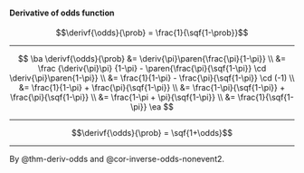 :::{#thm-deriv-odds}
#### Derivative of odds function

$$\derivf{\odds}{\prob} = \frac{1}{\sqf{1-\prob}}$$
:::

---

::: proof
$$
\ba
\derivf{\odds}{\prob}
   &= \deriv{\pi}\paren{\frac{\pi}{1-\pi}}
\\ &=  \frac {\deriv{\pi}\pi} {1-\pi} -
       \paren{\frac{\pi}{\sqf{1-\pi}} \cd \deriv{\pi}\paren{1-\pi}}
\\ &=  \frac{1}{1-\pi} - \frac{\pi}{\sqf{1-\pi}} \cd (-1)
\\ &=  \frac{1}{1-\pi} + \frac{\pi}{\sqf{1-\pi}}
\\ &=  \frac{1-\pi}{\sqf{1-\pi}} + \frac{\pi}{\sqf{1-\pi}}
\\ &=  \frac{1-\pi + \pi}{\sqf{1-\pi}}
\\ &=  \frac{1}{\sqf{1-\pi}}
\ea
$$

:::

---

:::{#cor-deriv-odds}

$$\derivf{\odds}{\prob} = \sqf{1+\odds}$$

:::

---

::: proof

By @thm-deriv-odds and @cor-inverse-odds-nonevent2.

:::
